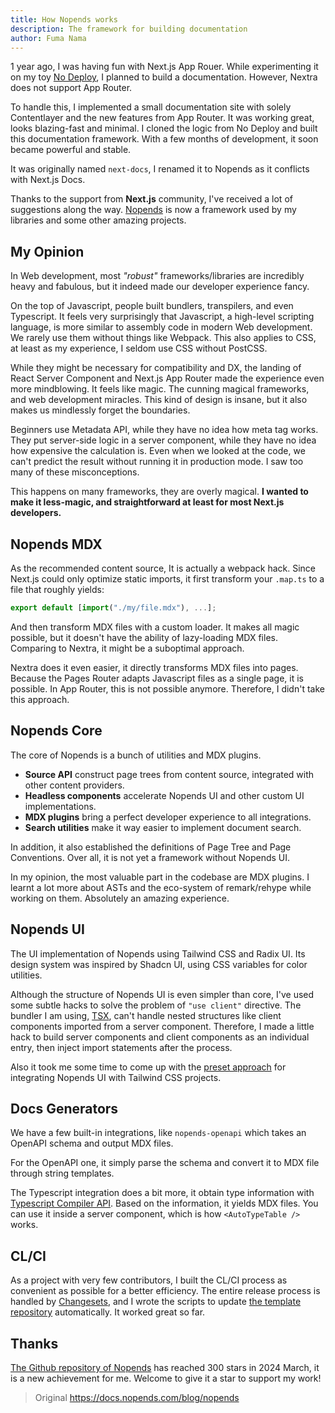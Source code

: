 ```yaml
---
title: How Nopends works
description: The framework for building documentation
author: Fuma Nama
---
```


1 year ago, I was having fun with Next.js App Rouer.
While experimenting it on my toy [No Deploy](https://nodeploy-neon.vercel.app), I planned to build a documentation.
However, Nextra does not support App Router.

To handle this, I implemented a small documentation site with solely Contentlayer and the new features from App Router.
It was working great, looks blazing-fast and minimal.
I cloned the logic from No Deploy and built this documentation framework.
With a few months of development, it soon became powerful and stable.

It was originally named `next-docs`, I renamed it to Nopends as it conflicts with Next.js Docs.

Thanks to the support from **Next.js** community, I've received a lot of suggestions along the way.
[Nopends](https://docs.nopends.com) is now a framework used by my libraries and some other amazing projects.

## My Opinion

In Web development, most _"robust"_ frameworks/libraries are incredibly heavy and fabulous, but it indeed made our developer experience fancy.

On the top of Javascript, people built bundlers, transpilers, and even Typescript.
It feels very surprisingly that Javascript, a high-level scripting language, is more similar to assembly code in modern Web development.
We rarely use them without things like Webpack. This also applies to CSS, at least as my experience, I seldom use CSS without PostCSS.

While they might be necessary for compatibility and DX, the landing of React Server Component and Next.js App Router made the experience even more mindblowing.
It feels like magic. The cunning magical frameworks, and web development miracles.
This kind of design is insane, but it also makes us mindlessly forget the boundaries.

Beginners use Metadata API, while they have no idea how meta tag works.
They put server-side logic in a server component, while they have no idea how expensive the calculation is.
Even when we looked at the code, we can't predict the result without running it in production mode.
I saw too many of these misconceptions.

This happens on many frameworks, they are overly magical.
**I wanted to make it less-magic, and straightforward at least for most Next.js developers.**

## Nopends MDX

As the recommended content source, It is actually a webpack hack.
Since Next.js could only optimize static imports, it first transform your `.map.ts` to a file that roughly yields:

```ts
export default [import("./my/file.mdx"), ...];
```

And then transform MDX files with a custom loader. It makes all magic possible, but it doesn't have the ability of lazy-loading MDX files.
Comparing to Nextra, it might be a suboptimal approach.

Nextra does it even easier, it directly transforms MDX files into pages. Because the Pages Router adapts Javascript files as a single page, it is possible.
In App Router, this is not possible anymore. Therefore, I didn't take this approach.

## Nopends Core

The core of Nopends is a bunch of utilities and MDX plugins.

- **Source API** construct page trees from content source, integrated with other content providers.
- **Headless components** accelerate Nopends UI and other custom UI implementations.
- **MDX plugins** bring a perfect developer experience to all integrations.
- **Search utilities** make it way easier to implement document search.

In addition, it also established the definitions of Page Tree and Page Conventions.
Over all, it is not yet a framework without Nopends UI.

In my opinion, the most valuable part in the codebase are MDX plugins.
I learnt a lot more about ASTs and the eco-system of remark/rehype while working on them.
Absolutely an amazing experience.

## Nopends UI

The UI implementation of Nopends using Tailwind CSS and Radix UI.
Its design system was inspired by Shadcn UI, using CSS variables for color utilities.

Although the structure of Nopends UI is even simpler than core, I've used some subtle hacks to solve the problem of `"use client"` directive.
The bundler I am using, [TSX](https://github.com/privatenumber/tsx), can't handle nested structures like client components imported from a server component.
Therefore, I made a little hack to build server components and client components as an individual entry, then inject import statements after the process.

Also it took me some time to come up with the [preset approach](https://docs.nopends.com/docs/ui/theme#docsui-plugin) for integrating Nopends UI with Tailwind CSS projects.

## Docs Generators

We have a few built-in integrations, like `nopends-openapi` which takes an OpenAPI schema and output MDX files.

For the OpenAPI one, it simply parse the schema and convert it to MDX file through string templates.

The Typescript integration does a bit more, it obtain type information with [Typescript Compiler API](https://github.com/Microsoft/TypeScript/wiki/Using-the-Compiler-API). Based on the information, it yields MDX files.
You can use it inside a server component, which is how `<AutoTypeTable />` works.

## CL/CI

As a project with very few contributors, I built the CL/CI process as convenient as possible for a better efficiency.
The entire release process is handled by [Changesets](https://github.com/changesets/changesets), and I wrote the scripts to update [the template repository](https://github.com/nopends/nopends-ui-template) automatically.
It worked great so far.

## Thanks

[The Github repository of Nopends](https://github.com/nopends/nopends) has reached 300 stars in 2024 March, it is a new achievement for me.
Welcome to give it a star to support my work!

> Original
> https://docs.nopends.com/blog/nopends
